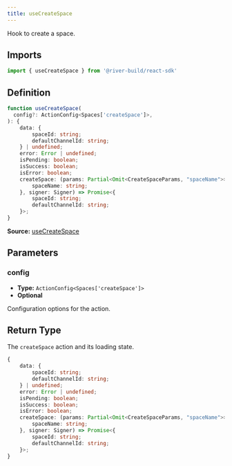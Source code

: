 ```yaml
---
title: useCreateSpace
---
```

Hook to create a space.

## Imports

```ts
import { useCreateSpace } from '@river-build/react-sdk'
```

## Definition

```ts
function useCreateSpace(
  config?: ActionConfig<Spaces['createSpace']>,
): {
    data: {
        spaceId: string;
        defaultChannelId: string;
    } | undefined;
    error: Error | undefined;
    isPending: boolean;
    isSuccess: boolean;
    isError: boolean;
    createSpace: (params: Partial<Omit<CreateSpaceParams, "spaceName">> & {
        spaceName: string;
    }, signer: Signer) => Promise<{
        spaceId: string;
        defaultChannelId: string;
    }>;
}
```

**Source:** [useCreateSpace](https://github.com/river-build/river/blob/main/packages/react-sdk/src/useCreateSpace.ts)

## Parameters

### config

- **Type:** `ActionConfig<Spaces['createSpace']>`
- **Optional**

Configuration options for the action.

## Return Type

The `createSpace` action and its loading state.

```ts
{
    data: {
        spaceId: string;
        defaultChannelId: string;
    } | undefined;
    error: Error | undefined;
    isPending: boolean;
    isSuccess: boolean;
    isError: boolean;
    createSpace: (params: Partial<Omit<CreateSpaceParams, "spaceName">> & {
        spaceName: string;
    }, signer: Signer) => Promise<{
        spaceId: string;
        defaultChannelId: string;
    }>;
}
```
